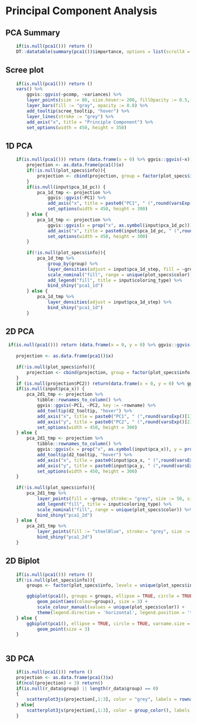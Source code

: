 
# Principal Component Analysis

## PCA Summary

```r
    if(is.null(pca1())) return () 
    DT::datatable(summary(pca1())$importance, options = list(scrollX = TRUE, scrollY = "210px"))
```


## Scree plot

```r
    if(is.null(pca1())) return () 
    vars() %>% 
        ggvis::ggvis(~pcomp, ~variances) %>% 
        layer_points(size := 80, size.hover:= 200, fillOpacity := 0.5, fillOpacity.hover := 0.5)%>%
        layer_bars(fill := "gray", opacity := 0.8) %>%
        add_tooltip(scree_tooltip, "hover") %>%
        layer_lines(stroke := "grey") %>%
        add_axis("x", title = "Principle Component") %>% 
        set_options(width = 450, height = 350)
```


## 1D PCA

```r

    if(is.null(pca1())) return (data.frame(x = 0) %>% ggvis::ggvis(~x)) 
        projection <- as.data.frame(pca1()$x) 
        if(!is.null(plot_specs$info)){
            projection <- cbind(projection, group = factor(plot_specs$info, levels = unique(plot_specs$info)))
        }
        if(is.null(input$pca_1d_pc)) {
            pca_1d_tmp <- projection %>% 
                ggvis::ggvis(~PC1) %>%
                add_axis("x", title = paste0("PC1", " (",round(varsExp()[1]*100, digits = 1), "%)")) %>% 
                set_options(width = 450, height = 300)
        } else {
            pca_1d_tmp <- projection %>% 
                ggvis::ggvis(x = prop("x", as.symbol(input$pca_1d_pc))) %>%
                add_axis("x", title = paste0(input$pca_1d_pc, " (",round(varsExp()[as.numeric(gsub("PC","",input$pca_1d_pc))]*100, digits = 1), "%)")) %>% 
                set_options(width = 450, height = 300)
        }
        
        if(!is.null(plot_specs$info)){
            pca_1d_tmp %>%
                group_by(group) %>%
                layer_densities(adjust = input$pca_1d_step, fill = ~group) %>%
                scale_nominal("fill", range = unique(plot_specs$color)) %>%
                add_legend("fill", title = input$coloring_type) %>%
                bind_shiny("pca1_1d")
        } else {
            pca_1d_tmp %>% 
                layer_densities(adjust = input$pca_1d_step) %>%
                bind_shiny("pca1_1d")
        }
```


## 2D PCA

```r
 if(is.null(pca1())) return (data.frame(x = 0, y = 0) %>% ggvis::ggvis(~x, ~y))
    
    projection <- as.data.frame(pca1()$x)
    
    if(!is.null(plot_specs$info)){
        projection <- cbind(projection, group = factor(plot_specs$info, levels = unique(plot_specs$info)))
    }
    if (is.null(projection$PC2)) return(data.frame(x = 0, y = 0) %>% ggvis::ggvis(~x, ~y))
    if(is.null(input$pca_x)) {
        pca_2d1_tmp <- projection %>% 
            tibble::rownames_to_column() %>%
            ggvis::ggvis(~PC1, ~PC2, key := ~rowname) %>%
            add_tooltip(d2_tooltip, "hover") %>%
            add_axis("x", title = paste0("PC1", " (",round(varsExp()[1]*100, digits = 1), "%)")) %>% 
            add_axis("y", title = paste0("PC2", " (",round(varsExp()[2]*100, digits = 1), "%)")) %>%
            set_options(width = 450, height = 300)
    } else {
        pca_2d1_tmp <- projection %>% 
            tibble::rownames_to_column() %>%
            ggvis::ggvis(x = prop("x", as.symbol(input$pca_x)), y = prop("y", as.symbol(input$pca_y)), key := ~rowname) %>%
            add_tooltip(d2_tooltip, "hover") %>%
            add_axis("x", title = paste0(input$pca_x, " (",round(varsExp()[as.numeric(gsub("PC","",input$pca_x))]*100, digits = 1), "%)")) %>% 
            add_axis("y", title = paste0(input$pca_y, " (",round(varsExp()[as.numeric(gsub("PC","",input$pca_y))]*100, digits = 1), "%)")) %>%
            set_options(width = 450, height = 300)
    }
    
    if(!is.null(plot_specs$info)){
        pca_2d1_tmp %>% 
            layer_points(fill = ~group, stroke:= "grey", size := 50, size.hover := 200, fillOpacity := 0.6, fillOpacity.hover := 0.9, stroke.hover := "orange") %>% 
            add_legend("fill", title = input$coloring_type) %>%
            scale_nominal("fill", range = unique(plot_specs$color)) %>% 
            bind_shiny("pca1_2d")
    } else {
        pca_2d1_tmp %>% 
            layer_points(fill := "steelBlue", stroke:= "grey", size := 50, size.hover := 200, fillOpacity := 0.6, fillOpacity.hover := 0.9, stroke.hover := "orange")%>% 
            bind_shiny("pca1_2d")
    }
```

## 2D Biplot
```r
   
    if(is.null(pca1())) return () 
    if(!is.null(plot_specs$info)){
        groups <- factor(plot_specs$info, levels = unique(plot_specs$info))

        ggbiplot(pca1(), groups = groups, ellipse = TRUE, circle = TRUE, varname.size = 3, labels.size=3) +
            geom_point(aes(colour=groups), size = 3) +
            scale_colour_manual(values = unique(plot_specs$color)) + 
            theme(legend.direction = 'horizontal', legend.position = 'top')
    } else {
        ggbiplot(pca1(), ellipse = TRUE, circle = TRUE, varname.size = 3, labels.size=3) +
            geom_point(size = 3) 
    }
    
```

## 3D PCA

```r
    if(is.null(pca1())) return () 
    projection <- as.data.frame(pca1()$x)
    if(ncol(projection) < 3) return()
    if(is.null(r_data$group) || length(r_data$group) == 0)
    {
        scatterplot3js(projection[,1:3], color = "grey", labels = rownames(projection), label.margin="150px 150px 150px 150px", size = 1.2, renderer = "canvas")
    } else{
        scatterplot3js(projection[,1:3], color = group_color(), labels = rownames(projection), label.margin="150px 150px 150px 150px", size = 1.2, renderer = "canvas")
    }
```    
